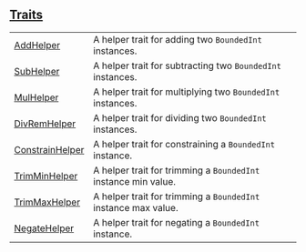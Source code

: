 
## [Traits](./core-internal-bounded_int-traits)

| | |
|:---|:---|
| [AddHelper](./core-internal-bounded_int-AddHelper) | A helper trait for adding two `BoundedInt`  instances. |
| [SubHelper](./core-internal-bounded_int-SubHelper) | A helper trait for subtracting two `BoundedInt`  instances. |
| [MulHelper](./core-internal-bounded_int-MulHelper) | A helper trait for multiplying two `BoundedInt`  instances. |
| [DivRemHelper](./core-internal-bounded_int-DivRemHelper) | A helper trait for dividing two `BoundedInt`  instances. |
| [ConstrainHelper](./core-internal-bounded_int-ConstrainHelper) | A helper trait for constraining a `BoundedInt`  instance. |
| [TrimMinHelper](./core-internal-bounded_int-TrimMinHelper) | A helper trait for trimming a `BoundedInt`  instance min value. |
| [TrimMaxHelper](./core-internal-bounded_int-TrimMaxHelper) | A helper trait for trimming a `BoundedInt`  instance max value. |
| [NegateHelper](./core-internal-bounded_int-NegateHelper) | A helper trait for negating a `BoundedInt`  instance. |
